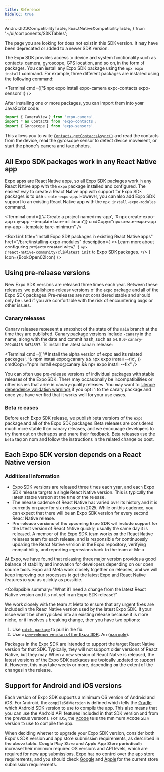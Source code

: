 ```yaml
---
title: Reference
hideTOC: true
---
```



  AndroidIOSCompatibilityTable,
  ReactNativeCompatibilityTable,
} from '~/ui/components/SDKTables';

<RedirectNotification>
  The page you are looking for does not exist in this SDK version. It may have been deprecated or
  added to a newer SDK version.
</RedirectNotification>

The Expo SDK provides access to device and system functionality such as contacts, camera, gyroscope, GPS location, and so on, in the form of packages. You can install any Expo SDK package using the `npx expo install` command. For example, three different packages are installed using the following command:

<Terminal cmd={['$ npx expo install expo-camera expo-contacts expo-sensors']} />

After installing one or more packages, you can import them into your JavaScript code:

```js
import { CameraView } from 'expo-camera';
import * as Contacts from 'expo-contacts';
import { Gyroscope } from 'expo-sensors';
```

This allows you to write [`Contacts.getContactsAsync()`](./sdk/contacts#contactsgetcontactsasynccontactquery) and read the contacts from the device, read the gyroscope sensor to detect device movement, or start the phone's camera and take photos.

## All Expo SDK packages work in any React Native app

Expo apps are React Native apps, so all Expo SDK packages work in any React Native app with the `expo` package installed and configured. The easiest way to create a React Native app with support for Expo SDK packages is to use `create-expo-app`. However, you can also add Expo SDK support to an existing React Native app with the `npx install-expo-modules` command.

<Terminal
  cmd={['# Create a project named my-app', '$ npx create-expo-app my-app --template bare-minimum']}
  cmdCopy="npx create-expo-app my-app --template bare-minimum"
/>

<BoxLink
  title="Install Expo SDK packages in existing React Native apps"
  href="/bare/installing-expo-modules"
  description={
    <>
      Learn more about configuring projects created with{' '}
      <CODE>npx @react-native-community/cli@latest init</CODE> to Expo SDK packages.
    </>
  }
  Icon={BookOpen02Icon}
/>

<BoxLink
  title="Use libraries"
  description="Learn how to install Expo SDK packages in your project."
  href="/workflow/using-libraries"
  Icon={BookOpen02Icon}
/>

## Using pre-release versions

New Expo SDK versions are released three times each year. Between these releases, we publish pre-release versions of the `expo` package and all of the Expo SDK packages. Pre-releases are not considered stable and should only be used if you are comfortable with the risk of encountering bugs or other issues.

### Canary releases

Canary releases represent a snapshot of the state of the `main` branch at the time they are published. Canary package versions include `-canary` in the name, along with the date and commit hash, such as `54.0.0-canary-20240418-8d74597`. To install the latest canary release:

<Terminal
  cmd={[
    '# Install the alpha version of expo and its related packages',
    '$ npm install expo@canary && npx expo install --fix',
  ]}
  cmdCopy="npm install expo@canary && npx expo install --fix"
/>

You can often use pre-release versions of individual packages with stable releases of the Expo SDK. There may occasionally be incompatibilities or other issues that arise in canary-quality releases. You may want to [silence dependency validation warnings](/more/expo-cli/#configuring-dependency-validation) if you opt in to the canary package and once you have verified that it works well for your use cases.

### Beta releases

Before each Expo SDK release, we publish beta versions of the `expo` package and all of the Expo SDK packages. Beta releases are considered much more stable than canary releases, and we encourage developers to try them out on their apps and share their feedback. Beta releases use the `beta` tag on npm and follow the instructions in the related [changelog](https://expo.dev/changelog) post.

## Each Expo SDK version depends on a React Native version

<ReactNativeCompatibilityTable />

### Additional information

<Collapsible summary="Expo SDK policy for tracking React Native releases">

- Expo SDK versions are released three times each year, and each Expo SDK release targets a single React Native version. This is typically the latest stable version at the time of the release.
- The release cadence of React Native has varied over its history and it is currently on pace for six releases in 2025. While on this cadence, you can expect that there will be an Expo SDK version for every second React Native release.
- Pre-release versions of the upcoming Expo SDK will include support for the latest version of React Native quickly, usually the same day it is released. A member of the Expo SDK team works on the React Native releases team for each release, and is responsible for continuously updating the React Native version in the Expo repository, verifying compatibility, and reporting regressions back to the team at Meta.

</Collapsible>

<Collapsible summary=" Why not release a new Expo SDK version immediately for every React Native release?">

At Expo, we have found that releasing three major version provides a good balance of stability and innovation for developers depending on our open source tools. Expo and Meta work closely together on releases, and we will keep improving our processes to get the latest Expo and React Native features to you as quickly as possible.

</Collapsible>

<Collapsible summary="What if I need a change from the latest React Native version and it's not yet in an Expo SDK release?"
>
We work closely with the team at Meta to ensure that any urgent fixes are included in the React Native version used by the latest Expo SDK. If your issue won't be cherrypicked into an existing release because it is more niche, or it involves a breaking change, then you have two options:

1. Use [`patch-package`](https://github.com/ds300/patch-package) to pull in the fix.
2. Use a [pre-release version of the Expo SDK](#using-pre-release-versions). An ([example](https://expo.dev/changelog/react-native-78)).

</Collapsible>

<Collapsible summary="Can I use an older version of React Native with the latest Expo SDK?">

Packages in the Expo SDK are intended to support the target React Native version for that SDK. Typically, they will not support older versions of React Native, but they may. When a new version of React Native is released, the latest versions of the Expo SDK packages are typically updated to support it. However, this may take weeks or more, depending on the extent of the changes in the release.

</Collapsible>

## Support for Android and iOS versions

Each version of Expo SDK supports a minimum OS version of Android and iOS. For Android, the `compileSdkVersion` is defined which tells the [Gradle](https://developer.android.com/studio/build) which Android SDK version to use to compile the app. This also means that you can use the Android API features included in that SDK version and from the previous versions. For iOS, the [Xcode](https://developer.apple.com/news/upcoming-requirements/) tells the minimum Xcode SDK version to use to compile the app.

<AndroidIOSCompatibilityTable />

When deciding whether to upgrade your Expo SDK version, consider both Expo's SDK version and app store submission requirements, as described in the above table. Google Play Store and Apple App Store periodically increase their minimum required OS versions and API levels, which are required for new app submissions. Expo has no control over the app store requirements, and you should check [Google](https://developer.android.com/studio/build) and [Apple](https://developer.apple.com/news/upcoming-requirements/) for the current store submission requirements.
